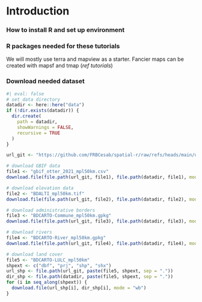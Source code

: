 # Introduction {.unnumbered}

### How to install R and set up environment



### R packages needed for these tutorials

We will mostly use terra and mapview as a starter.
Fancier maps can be created with mapsf and tmap (*ref tutorials*)


### Download needed dataset

```r
#| eval: false
# set data directory
datadir <- here::here("data")
if (!dir.exists(datadir)) {
  dir.create(
    path = datadir,
    showWarnings = FALSE,
    recursive = TRUE
  )
}

url_git <- "https://github.com/FRBCesab/spatial-r/raw/refs/heads/main/data"

# download GBIF data
file1 <- "gbif_otter_2021_mpl50km.csv"
download.file(file.path(url_git, file1), file.path(datadir, file1), mode = "wb")

# download elevation data
file2 <- "BDALTI_mpl50km.tif"
download.file(file.path(url_git, file2), file.path(datadir, file2), mode = "wb")

# download administrative borders
file3 <- "BDCARTO-Commune_mpl50km.gpkg"
download.file(file.path(url_git, file3), file.path(datadir, file3), mode = "wb")

# download rivers
file4 <- "BDCARTO-River_mpl50km.gpkg"
download.file(file.path(url_git, file4), file.path(datadir, file4), mode = "wb")

# download land cover
file5 <- "BDCARTO-LULC_mpl50km"
shpext <- c("dbf", "prj", "shp", "shx")
url_shp <- file.path(url_git, paste(file5, shpext, sep = "."))
dir_shp <- file.path(datadir, paste(file5, shpext, sep = "."))
for (i in seq_along(shpext)) {
  download.file(url_shp[i], dir_shp[i], mode = "wb")
}
```

